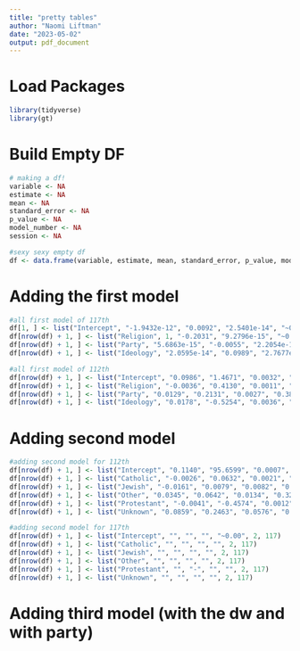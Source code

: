 ```yaml
---
title: "pretty tables"
author: "Naomi Liftman"
date: "2023-05-02"
output: pdf_document
---
```

# Load Packages
```r
library(tidyverse)
library(gt)
```

# Build Empty DF
```r
# making a df!
variable <- NA
estimate <- NA
mean <- NA
standard_error <- NA
p_value <- NA
model_number <- NA
session <- NA

#sexy sexy empty df
df <- data.frame(variable, estimate, mean, standard_error, p_value, model_number, session)
```

# Adding the first model
```r
#all first model of 117th
df[1, ] <- list("Intercept", "-1.9432e-12", "0.0092", "2.5401e-14", "~0.00", 1, 117)
df[nrow(df) + 1, ] <- list("Religion", 1, "-0.2031", "9.2796e-15", "~0.00", 1, 117)
df[nrow(df) + 1, ] <- list("Party", "5.6863e-15", "-0.0055", "2.2054e-14", "0.78", 1, 117)
df[nrow(df) + 1, ] <- list("Ideology", "2.0595e-14", "0.0989", "2.7677e-14", "0.49", 1, 117)

#all first model of 112th
df[nrow(df) + 1, ] <- list("Intercept", "0.0986", "1.4671", "0.0032", "~0.00", 1, 112)
df[nrow(df) + 1, ] <- list("Religion", "-0.0036", "0.4130", "0.0011", "0.53", 1, 112)
df[nrow(df) + 1, ] <- list("Party", "0.0129", "0.2131", "0.0027", "0.38", 1, 112)
df[nrow(df) + 1, ] <- list("Ideology", "0.0178", "-0.5254", "0.0036", "0.37", 1, 112)
```


# Adding second model
```r
#adding second model for 112th
df[nrow(df) + 1, ] <- list("Intercept", "0.1140", "95.6599", "0.0007", "~0.00", 2, 112)
df[nrow(df) + 1, ] <- list("Catholic", "-0.0026", "0.0632", "0.0021", "0.77", 2, 112)
df[nrow(df) + 1, ] <- list("Jewish", "-0.0161", "0.0079", "0.0082", "0.48", 2, 112)
df[nrow(df) + 1, ] <- list("Other", "0.0345", "0.0642", "0.0134", "0.32", 2, 112)
df[nrow(df) + 1, ] <- list("Protestant", "-0.0041", "-0.4574", "0.0012", "0.74", 2, 112)
df[nrow(df) + 1, ] <- list("Unknown", "0.0859", "0.2463", "0.0576", "0.23", 2, 112)

#adding second model for 117th
df[nrow(df) + 1, ] <- list("Intercept", "", "", "", "~0.00", 2, 117)
df[nrow(df) + 1, ] <- list("Catholic", "", "", "", "", 2, 117)
df[nrow(df) + 1, ] <- list("Jewish", "", "", "", "", 2, 117)
df[nrow(df) + 1, ] <- list("Other", "", "", "", "", 2, 117)
df[nrow(df) + 1, ] <- list("Protestant", "", "-", "", "", 2, 117)
df[nrow(df) + 1, ] <- list("Unknown", "", "", "", "", 2, 117)
```


# Adding third model (with the dw and with party)










